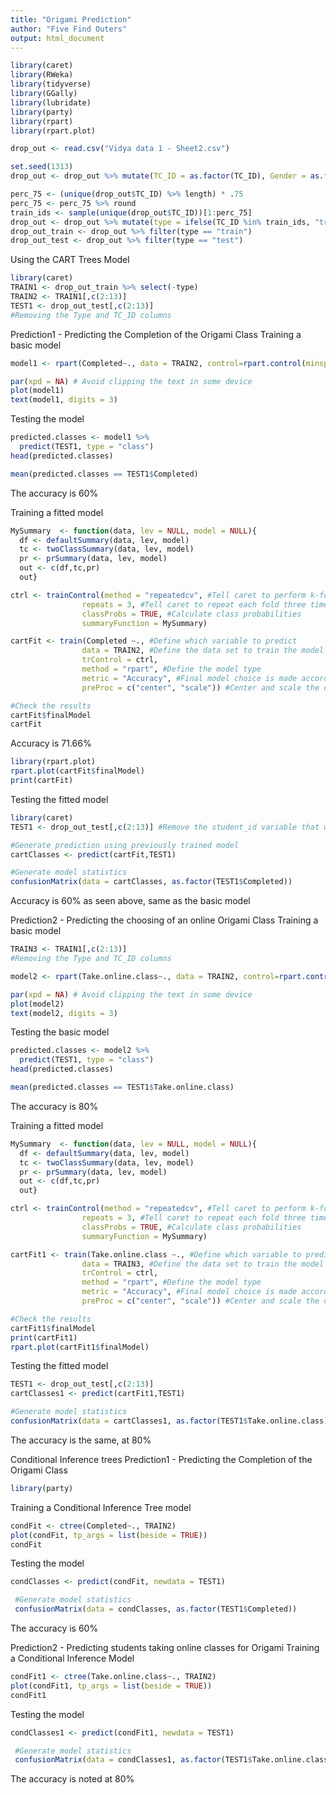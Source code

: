 ```yaml
---
title: "Origami Prediction"
author: "Five Find Outers"
output: html_document
---
```

```r
library(caret)
library(RWeka)
library(tidyverse)
library(GGally)
library(lubridate)
library(party)
library(rpart)
library(rpart.plot)
```


```r
drop_out <- read.csv("Vidya data 1 - Sheet2.csv")
```

```r
set.seed(1313)
drop_out <- drop_out %>% mutate(TC_ID = as.factor(TC_ID), Gender = as.factor(Gender), Country = as.factor(Country), Weekly_academics = as.factor(Weekly_academics), Weekly_extracurriculars = as.factor(Weekly_extracurriculars), Technology = as.factor(Technology), Internet_speed = as.factor(Internet_speed), Enjoy_AC = as.factor(Enjoy_AC), Relaxing = as.factor(Relaxing), Instruction = as.factor(Instruction), Class.format = as.factor(Class.format), Completed = factor(Completed, levels = c("No", "Yes")), Take.online.class = factor(Take.online.class, levels = c("No","Yes")))
```

```r
perc_75 <- (unique(drop_out$TC_ID) %>% length) * .75
perc_75 <- perc_75 %>% round
train_ids <- sample(unique(drop_out$TC_ID))[1:perc_75]
drop_out <- drop_out %>% mutate(type = ifelse(TC_ID %in% train_ids, "train", "test"))
drop_out_train <- drop_out %>% filter(type == "train") 
drop_out_test <- drop_out %>% filter(type == "test") 
```
Using the CART Trees Model

```r
library(caret)
TRAIN1 <- drop_out_train %>% select(-type)
TRAIN2 <- TRAIN1[,c(2:13)]
TEST1 <- drop_out_test[,c(2:13)]
#Removing the Type and TC_ID columns
```
Prediction1 - Predicting the Completion of the Origami Class
Training a basic model
```r
model1 <- rpart(Completed~., data = TRAIN2, control=rpart.control(minsplit=2, minbucket=1, cp=0.001))
```
```r
par(xpd = NA) # Avoid clipping the text in some device
plot(model1)
text(model1, digits = 3)
```
Testing the model
```r
predicted.classes <- model1 %>% 
  predict(TEST1, type = "class")
head(predicted.classes)
```
```r
mean(predicted.classes == TEST1$Completed)
```
The accuracy is 60%


Training a fitted model
```r

MySummary  <- function(data, lev = NULL, model = NULL){
  df <- defaultSummary(data, lev, model)
  tc <- twoClassSummary(data, lev, model)
  pr <- prSummary(data, lev, model)
  out <- c(df,tc,pr)
  out}

ctrl <- trainControl(method = "repeatedcv", #Tell caret to perform k-fold cross validation
                repeats = 3, #Tell caret to repeat each fold three times
                classProbs = TRUE, #Calculate class probabilities
                summaryFunction = MySummary)

cartFit <- train(Completed ~., #Define which variable to predict 
                data = TRAIN2, #Define the data set to train the model on
                trControl = ctrl,
                method = "rpart", #Define the model type
                metric = "Accuracy", #Final model choice is made according to sensitivity
                preProc = c("center", "scale")) #Center and scale the data to minimize the 
```

```r
#Check the results
cartFit$finalModel
cartFit
```
Accuracy is 71.66%

```r
library(rpart.plot)
rpart.plot(cartFit$finalModel)
print(cartFit)
```
Testing the fitted model
```r
library(caret)
TEST1 <- drop_out_test[,c(2:13)] #Remove the student_id variable that we do not want to use in the model

#Generate prediction using previously trained model
cartClasses <- predict(cartFit,TEST1)

#Generate model statistics
confusionMatrix(data = cartClasses, as.factor(TEST1$Completed))
```
Accuracy is 60% as seen above, same as the basic model

Prediction2 - Predicting the choosing of an online Origami Class
Training a basic model
```r
TRAIN3 <- TRAIN1[,c(2:13)]
#Removing the Type and TC_ID columns
```
```r
model2 <- rpart(Take.online.class~., data = TRAIN2, control=rpart.control(minsplit=2, minbucket=1, cp=0.001))
```
```r
par(xpd = NA) # Avoid clipping the text in some device
plot(model2)
text(model2, digits = 3)
```
Testing the basic model
```r
predicted.classes <- model2 %>% 
  predict(TEST1, type = "class")
head(predicted.classes)
```
```r
mean(predicted.classes == TEST1$Take.online.class)
```
The accuracy is 80%

Training a fitted model
```r
MySummary  <- function(data, lev = NULL, model = NULL){
  df <- defaultSummary(data, lev, model)
  tc <- twoClassSummary(data, lev, model)
  pr <- prSummary(data, lev, model)
  out <- c(df,tc,pr)
  out}

ctrl <- trainControl(method = "repeatedcv", #Tell caret to perform k-fold cross validation
                repeats = 3, #Tell caret to repeat each fold three times
                classProbs = TRUE, #Calculate class probabilities
                summaryFunction = MySummary)

cartFit1 <- train(Take.online.class ~., #Define which variable to predict 
                data = TRAIN3, #Define the data set to train the model on
                trControl = ctrl,
                method = "rpart", #Define the model type
                metric = "Accuracy", #Final model choice is made according to sensitivity
                preProc = c("center", "scale")) #Center and scale the data to minimize the 
```

```r
#Check the results
cartFit1$finalModel
print(cartFit1)
rpart.plot(cartFit1$finalModel)
```
Testing the fitted model
```r
TEST1 <- drop_out_test[,c(2:13)]
cartClasses1 <- predict(cartFit1,TEST1)
```
```r
#Generate model statistics
confusionMatrix(data = cartClasses1, as.factor(TEST1$Take.online.class))
```
The accuracy is the same, at 80%



Conditional Inference trees
Prediction1 - Predicting the Completion of the Origami Class
```r
library(party)
```
Training a Conditional Inference Tree model
```r
condFit <- ctree(Completed~., TRAIN2)
plot(condFit, tp_args = list(beside = TRUE))
condFit
```
Testing the model
```r
condClasses <- predict(condFit, newdata = TEST1)

 #Generate model statistics
 confusionMatrix(data = condClasses, as.factor(TEST1$Completed))
```
The accuracy is 60%

Prediction2 - Predicting students taking online classes for Origami
Training a Conditional Inference Model
```r
condFit1 <- ctree(Take.online.class~., TRAIN2)
plot(condFit1, tp_args = list(beside = TRUE))
condFit1
```
Testing the model
```r
condClasses1 <- predict(condFit1, newdata = TEST1)

 #Generate model statistics
 confusionMatrix(data = condClasses1, as.factor(TEST1$Take.online.class))
```
The accuracy is noted at 80%

